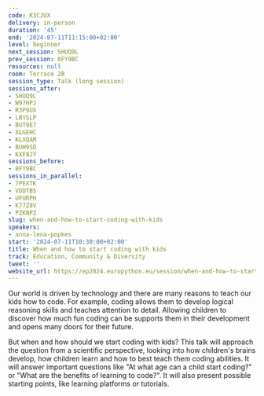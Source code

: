 ```yaml
---
code: K3CJUX
delivery: in-person
duration: '45'
end: '2024-07-11T11:15:00+02:00'
level: beginner
next_session: SHUQ9L
prev_session: 8FY9BC
resources: null
room: Terrace 2B
session_type: Talk (long session)
sessions_after:
- SHUQ9L
- W97HPJ
- R3P9UX
- LBYSLP
- BUT9E7
- XLGEHC
- KLXQAM
- BUH9SD
- KXF8JY
sessions_before:
- 8FY9BC
sessions_in_parallel:
- 7PEXTK
- VDDTBS
- UFURPH
- K77Z8V
- PZKNPZ
slug: when-and-how-to-start-coding-with-kids
speakers:
- anna-lena-popkes
start: '2024-07-11T10:30:00+02:00'
title: When and how to start coding with kids
track: Education, Community & Diversity
tweet: ''
website_url: https://ep2024.europython.eu/session/when-and-how-to-start-coding-with-kids
---
```


Our world is driven by technology and there are many reasons to teach our kids how to code. For example, coding allows them to develop logical reasoning skills and teaches attention to detail. Allowing children to discover how much fun coding can be supports them in their development and opens many doors for their future.

But when and how should we start coding with kids? This talk will approach the question from a scientific perspective, looking into how children's brains develop, how children learn and how to best teach them coding abilities. It will answer important questions like "At what age can a child start coding?" or "What are the benefits of learning to code?". It will also present possible starting points, like learning platforms or tutorials.
